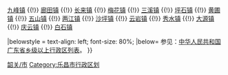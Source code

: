 {{Navbox
|name = 乐昌市行政区划
|title = '''[[乐昌市]]行政区划'''
|above = 行政隶属：[[中华人民共和国]][[广东省]][[韶关市]]　　市政府驻地：[[乐城街道]]
|state = {{{state<includeonly>|collapsed</includeonly>}}}

|group1 = '''[[街道 (行政区划)|街道]]'''：
|list1 = [[乐城街道]]

|group2 = '''[[镇]]'''：
|list2 = [[北乡镇]] {{!}} [[九峰镇 (乐昌市)|九峰镇]] {{!}} [[廊田镇]] {{!}} [[长来镇]] {{!}} [[梅花镇 (乐昌市)|梅花镇]] {{!}} [[三溪镇 (乐昌市)|三溪镇]] {{!}} [[坪石镇]] {{!}} [[黄圃镇 (乐昌市)|黄圃镇]] {{!}} [[五山镇 (乐昌市)|五山镇]] {{!}} [[两江镇 (乐昌市)|两江镇]] {{!}} [[沙坪镇 (乐昌市)|沙坪镇]] {{!}} [[云岩镇 (乐昌市)|云岩镇]] {{!}} [[秀水镇 (乐昌市)|秀水镇]] {{!}} [[大源镇 (乐昌市)|大源镇]] {{!}} [[庆云镇 (乐昌市)|庆云镇]] {{!}} [[白石镇 (乐昌市)|白石镇]]

|belowstyle = text-align: left; font-size: 80%;
|below= 参见：[[中华人民共和国广东省乡级以上行政区列表]]。
}}<noinclude>
[[Category:广东县级行政区划模板|韶关/市]]
[[Category:乐昌市行政区划]]
</noinclude>